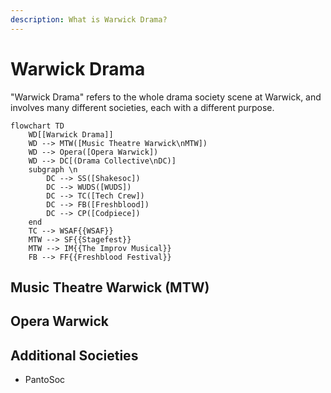 ```yaml
---
description: What is Warwick Drama?
---
```

# Warwick Drama

"Warwick Drama" refers to the whole drama society scene at Warwick, and involves many different societies, each with a different purpose.

```mermaid
flowchart TD
    WD[[Warwick Drama]]
    WD --> MTW([Music Theatre Warwick\nMTW])
    WD --> Opera([Opera Warwick])
    WD --> DC[(Drama Collective\nDC)]
    subgraph \n
        DC --> SS([Shakesoc])
        DC --> WUDS([WUDS])
        DC --> TC([Tech Crew])
        DC --> FB([Freshblood])
        DC --> CP([Codpiece])
    end
    TC --> WSAF{{WSAF}}
    MTW --> SF{{Stagefest}}
    MTW --> IM{{The Improv Musical}}
    FB --> FF{{Freshblood Festival}}
```


## Music Theatre Warwick (MTW)

## Opera Warwick

## Additional Societies
* PantoSoc
